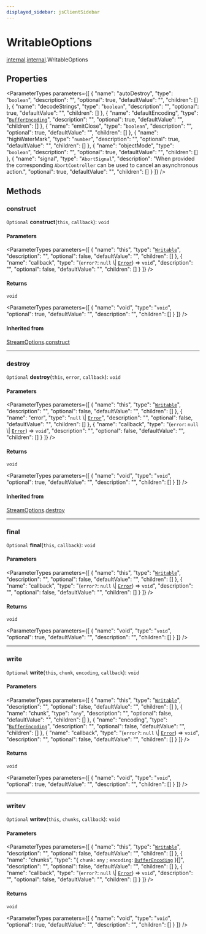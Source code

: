 ```yaml
---
displayed_sidebar: jsClientSidebar
---
```



# WritableOptions

[internal](../../admin_discounts/modules/admin_discounts.internal.mdx).[internal](../../internal/modules/admin_discounts.internal.internal-3.mdx).WritableOptions

## Properties

<ParameterTypes parameters={[
  {
    "name": "autoDestroy",
    "type": "`boolean`",
    "description": "",
    "optional": true,
    "defaultValue": "",
    "children": []
  },
  {
    "name": "decodeStrings",
    "type": "`boolean`",
    "description": "",
    "optional": true,
    "defaultValue": "",
    "children": []
  },
  {
    "name": "defaultEncoding",
    "type": "[`BufferEncoding`](../../admin_discounts/modules/admin_discounts.internal.mdx#bufferencoding)",
    "description": "",
    "optional": true,
    "defaultValue": "",
    "children": []
  },
  {
    "name": "emitClose",
    "type": "`boolean`",
    "description": "",
    "optional": true,
    "defaultValue": "",
    "children": []
  },
  {
    "name": "highWaterMark",
    "type": "`number`",
    "description": "",
    "optional": true,
    "defaultValue": "",
    "children": []
  },
  {
    "name": "objectMode",
    "type": "`boolean`",
    "description": "",
    "optional": true,
    "defaultValue": "",
    "children": []
  },
  {
    "name": "signal",
    "type": "`AbortSignal`",
    "description": "When provided the corresponding `AbortController` can be used to cancel an asynchronous action.",
    "optional": true,
    "defaultValue": "",
    "children": []
  }
]} />

## Methods

### construct

`Optional` **construct**(`this`, `callback`): `void`

#### Parameters

<ParameterTypes parameters={[
  {
    "name": "this",
    "type": "[`Writable`](../classes/admin_discounts.internal.internal-3.Writable.mdx)",
    "description": "",
    "optional": false,
    "defaultValue": "",
    "children": []
  },
  {
    "name": "callback",
    "type": "(`error?`: ``null`` \\| [`Error`](../../admin_discounts/modules/admin_discounts.internal.mdx#error)) => `void`",
    "description": "",
    "optional": false,
    "defaultValue": "",
    "children": []
  }
]} />

#### Returns

`void`

<ParameterTypes parameters={[
  {
    "name": "void",
    "type": "`void`",
    "optional": true,
    "defaultValue": "",
    "description": "",
    "children": []
  }
]} />

#### Inherited from

[StreamOptions](admin_discounts.internal.internal-3.StreamOptions.mdx).[construct](admin_discounts.internal.internal-3.StreamOptions.mdx#construct)

___

### destroy

`Optional` **destroy**(`this`, `error`, `callback`): `void`

#### Parameters

<ParameterTypes parameters={[
  {
    "name": "this",
    "type": "[`Writable`](../classes/admin_discounts.internal.internal-3.Writable.mdx)",
    "description": "",
    "optional": false,
    "defaultValue": "",
    "children": []
  },
  {
    "name": "error",
    "type": "``null`` \\| [`Error`](../../admin_discounts/modules/admin_discounts.internal.mdx#error)",
    "description": "",
    "optional": false,
    "defaultValue": "",
    "children": []
  },
  {
    "name": "callback",
    "type": "(`error`: ``null`` \\| [`Error`](../../admin_discounts/modules/admin_discounts.internal.mdx#error)) => `void`",
    "description": "",
    "optional": false,
    "defaultValue": "",
    "children": []
  }
]} />

#### Returns

`void`

<ParameterTypes parameters={[
  {
    "name": "void",
    "type": "`void`",
    "optional": true,
    "defaultValue": "",
    "description": "",
    "children": []
  }
]} />

#### Inherited from

[StreamOptions](admin_discounts.internal.internal-3.StreamOptions.mdx).[destroy](admin_discounts.internal.internal-3.StreamOptions.mdx#destroy)

___

### final

`Optional` **final**(`this`, `callback`): `void`

#### Parameters

<ParameterTypes parameters={[
  {
    "name": "this",
    "type": "[`Writable`](../classes/admin_discounts.internal.internal-3.Writable.mdx)",
    "description": "",
    "optional": false,
    "defaultValue": "",
    "children": []
  },
  {
    "name": "callback",
    "type": "(`error?`: ``null`` \\| [`Error`](../../admin_discounts/modules/admin_discounts.internal.mdx#error)) => `void`",
    "description": "",
    "optional": false,
    "defaultValue": "",
    "children": []
  }
]} />

#### Returns

`void`

<ParameterTypes parameters={[
  {
    "name": "void",
    "type": "`void`",
    "optional": true,
    "defaultValue": "",
    "description": "",
    "children": []
  }
]} />

___

### write

`Optional` **write**(`this`, `chunk`, `encoding`, `callback`): `void`

#### Parameters

<ParameterTypes parameters={[
  {
    "name": "this",
    "type": "[`Writable`](../classes/admin_discounts.internal.internal-3.Writable.mdx)",
    "description": "",
    "optional": false,
    "defaultValue": "",
    "children": []
  },
  {
    "name": "chunk",
    "type": "`any`",
    "description": "",
    "optional": false,
    "defaultValue": "",
    "children": []
  },
  {
    "name": "encoding",
    "type": "[`BufferEncoding`](../../admin_discounts/modules/admin_discounts.internal.mdx#bufferencoding)",
    "description": "",
    "optional": false,
    "defaultValue": "",
    "children": []
  },
  {
    "name": "callback",
    "type": "(`error?`: ``null`` \\| [`Error`](../../admin_discounts/modules/admin_discounts.internal.mdx#error)) => `void`",
    "description": "",
    "optional": false,
    "defaultValue": "",
    "children": []
  }
]} />

#### Returns

`void`

<ParameterTypes parameters={[
  {
    "name": "void",
    "type": "`void`",
    "optional": true,
    "defaultValue": "",
    "description": "",
    "children": []
  }
]} />

___

### writev

`Optional` **writev**(`this`, `chunks`, `callback`): `void`

#### Parameters

<ParameterTypes parameters={[
  {
    "name": "this",
    "type": "[`Writable`](../classes/admin_discounts.internal.internal-3.Writable.mdx)",
    "description": "",
    "optional": false,
    "defaultValue": "",
    "children": []
  },
  {
    "name": "chunks",
    "type": "{ `chunk`: `any` ; `encoding`: [`BufferEncoding`](../../admin_discounts/modules/admin_discounts.internal.mdx#bufferencoding)  }[]",
    "description": "",
    "optional": false,
    "defaultValue": "",
    "children": []
  },
  {
    "name": "callback",
    "type": "(`error?`: ``null`` \\| [`Error`](../../admin_discounts/modules/admin_discounts.internal.mdx#error)) => `void`",
    "description": "",
    "optional": false,
    "defaultValue": "",
    "children": []
  }
]} />

#### Returns

`void`

<ParameterTypes parameters={[
  {
    "name": "void",
    "type": "`void`",
    "optional": true,
    "defaultValue": "",
    "description": "",
    "children": []
  }
]} />
